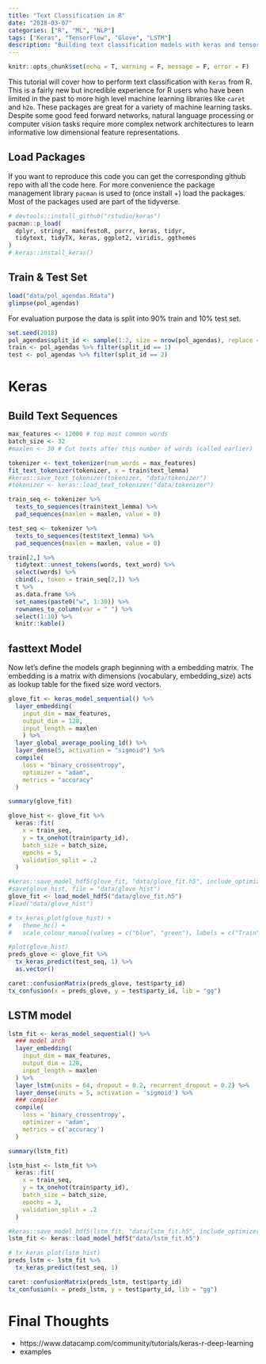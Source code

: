 ```yaml
---
title: "Text Classification in R"
date: "2018-03-07"
categories: ["R", "ML", "NLP"]
tags: ["Keras", "TensorFlow", "Glove", "LSTM"]
description: "Building text classification models with keras and tensorflow trained on political party agendas (`manifestoR`)."
---
```



```r
knitr::opts_chunk$set(echo = T, warning = F, message = F, error = F)
```


This tutorial will cover how to perform text classification with `Keras` from R. This is a fairly new but incredible experience for R users who have been limited in the past to more high level machine learning libraries like `caret` and `h2o`. These packages are great for a variety of machine learning tasks. Despite some good feed forward networks, natural language processing or computer vision tasks require more complex network architectures to learn informative low dimensional feature representations. 


## Load Packages

If you want to reproduce this code you can get the corresponding github repo with all the code here. For more convenience the package management library `pacman` is used to (once install +) load the packages. Most of the packages used are part of the tidyverse.

```r
# devtools::install_github("rstudio/keras")
pacman::p_load(
  dplyr, stringr, manifestoR, purrr, keras, tidyr, 
  tidytext, tidyTX, keras, ggplot2, viridis, ggthemes
)
# keras::install_keras()
```


## Train & Test Set 

```r
load("data/pol_agendas.Rdata")
glimpse(pol_agendas)
```

For evaluation purpose the data is split into 90% train and 10% test set. 

```r
set.seed(2018)
pol_agendas$split_id <- sample(1:2, size = nrow(pol_agendas), replace = T, prob=c(.9, .1))
train <- pol_agendas %>% filter(split_id == 1)
test <- pol_agendas %>% filter(split_id == 2)
```


# Keras

## Build Text Sequences

```r
max_features <- 12000 # top most common words
batch_size <- 32
#maxlen <- 30 # Cut texts after this number of words (called earlier)

tokenizer <- text_tokenizer(num_words = max_features)
fit_text_tokenizer(tokenizer, x = train$text_lemma)
#keras::save_text_tokenizer(tokenizer, "data/tokenizer")
#tokenizer <- keras::load_text_tokenizer("data/tokenizer")

train_seq <- tokenizer %>% 
  texts_to_sequences(train$text_lemma) %>% 
  pad_sequences(maxlen = maxlen, value = 0)

test_seq <- tokenizer %>% 
  texts_to_sequences(test$text_lemma) %>% 
  pad_sequences(maxlen = maxlen, value = 0)
```


```r
train[2,] %>%
  tidytext::unnest_tokens(words, text_word) %>%
  select(words) %>%
  cbind(., token = train_seq[2,]) %>% 
  t %>%
  as.data.frame %>%
  set_names(paste0("w", 1:30)) %>% 
  rownames_to_column(var = " ") %>%
  select(1:10) %>%
  knitr::kable()
```




## fasttext Model

Now let’s define the models graph beginning with a embedding matrix. The embedding is a matrix with dimensions (vocabulary, embedding_size) acts as lookup table for the fixed size word vectors. 

```r
glove_fit <- keras_model_sequential() %>%
  layer_embedding(
    input_dim = max_features, 
    output_dim = 128, 
    input_length = maxlen
    ) %>%
  layer_global_average_pooling_1d() %>%
  layer_dense(5, activation = "sigmoid") %>%
  compile(
    loss = "binary_crossentropy",
    optimizer = "adam",
    metrics = "accuracy"
  )

summary(glove_fit)
```

```r
glove_hist <- glove_fit %>% 
  keras::fit(
    x = train_seq, 
    y = tx_onehot(train$party_id),
    batch_size = batch_size,
    epochs = 5, 
    validation_split = .2
  )
```



```r
#keras::save_model_hdf5(glove_fit, "data/glove_fit.h5", include_optimizer = F, overwrite = T)
#save(glove_hist, file = "data/glove_hist")
glove_fit <- load_model_hdf5("data/glove_fit.h5")
#load("data/glove_hist")

# tx_keras_plot(glove_hist) +
#   theme_hc() +
#   scale_colour_manual(values = c("blue", "green"), labels = c("Train", "Validation"))
```


```r
#plot(glove_hist)
preds_glove <- glove_fit %>%
  tx_keras_predict(test_seq, 1) %>% 
  as.vector()

caret::confusionMatrix(preds_glove, test$party_id)
tx_confusion(x = preds_glove, y = test$party_id, lib = "gg")
```


## LSTM model

```r
lstm_fit <- keras_model_sequential() %>%
  ### model arch
  layer_embedding(
    input_dim = max_features, 
    output_dim = 128, 
    input_length = maxlen
  ) %>% 
  layer_lstm(units = 64, dropout = 0.2, recurrent_dropout = 0.2) %>% 
  layer_dense(units = 5, activation = 'sigmoid') %>%
  ### compiler
  compile(
    loss = 'binary_crossentropy',
    optimizer = 'adam',
    metrics = c('accuracy')
  )

summary(lstm_fit)
```

```r
lstm_hist <- lstm_fit %>% 
  keras::fit(
    x = train_seq, 
    y = tx_onehot(train$party_id),
    batch_size = batch_size,
    epochs = 3,
    validation_split = .2
  )
```


```r
#keras::save_model_hdf5(lstm_fit, "data/lstm_fit.h5", include_optimizer = F, overwrite = T)
lstm_fit <- keras::load_model_hdf5("data/lstm_fit.h5")
```


```r
# tx_keras_plot(lstm_hist)
preds_lstm <- lstm_fit %>% 
  tx_keras_predict(test_seq, 1)

caret::confusionMatrix(preds_lstm, test$party_id)
tx_confusion(x = preds_lstm, y = test$party_id, lib = "gg")
```


# Final Thoughts

* https://www.datacamp.com/community/tutorials/keras-r-deep-learning
* examples


